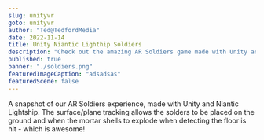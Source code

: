 ```yaml
---
slug: unityvr
goto: unityvr
author: "Ted@TedfordMedia"
date: 2022-11-14
title: Unity Niantic Lighthip Soldiers
description: "Check out the amazing AR Soldiers game made with Unity and Niantic Lighthip"
published: true
banner: "./soldiers.png"
featuredImageCaption: "adsadsas"
featuredScene: false
---
```


<Layout>
  A snapshot of our AR Soldiers experience, made with Unity and Niantic Lightship.  The surface/plane tracking allows the solders to be placed on the ground and when the mortar shells to explode when detecting the floor is hit - which is awesome! <br /><br />
<YouTube youTubeId="Ha5X5L4EzPc" />
</Layout> 
